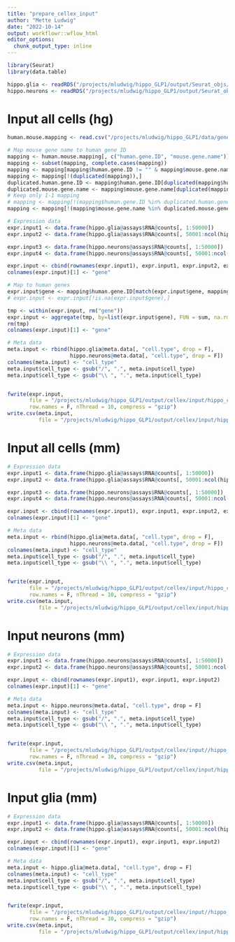 ```yaml
---
title: "prepare_cellex_input"
author: "Mette Ludwig"
date: "2022-10-14"
output: workflowr::wflow_html
editor_options:
  chunk_output_type: inline
---
```


```r
library(Seurat)
library(data.table)
```

```r
hippo.glia <- readRDS("/projects/mludwig/hippo_GLP1/output/Seurat_objs/hippo_glia_Seurat_obj.rds")
hippo.neurons <- readRDS("/projects/mludwig/hippo_GLP1/output/Seurat_objs/hippo_neurons_Seurat_obj.rds")
```

# Input all cells (hg)
```r
human.mouse.mapping <- read.csv("/projects/mludwig/hippo_GLP1/data/gene_info/human_mouse_mapping.csv")

# Map mouse gene name to human gene ID
mapping <- human.mouse.mapping[, c("human.gene.ID", "mouse.gene.name")]
mapping <- subset(mapping, complete.cases(mapping))
mapping <- mapping[mapping$human.gene.ID != "" & mapping$mouse.gene.name != "",]
mapping <- mapping[!(duplicated(mapping)),]
duplicated.human.gene.ID <- mapping$human.gene.ID[duplicated(mapping$human.gene.ID)]
duplicated.mouse.gene.name <- mapping$mouse.gene.name[duplicated(mapping$mouse.gene.name)]
# Keep only 1-1 mapping
# mapping <- mapping[!(mapping$human.gene.ID %in% duplicated.human.gene.ID),]
mapping <- mapping[!(mapping$mouse.gene.name %in% duplicated.mouse.gene.name),]

# Expression data
expr.input1 <- data.frame(hippo.glia@assays$RNA@counts[, 1:50000])
expr.input2 <- data.frame(hippo.glia@assays$RNA@counts[, 50001:ncol(hippo.glia)])

expr.input3 <- data.frame(hippo.neurons@assays$RNA@counts[, 1:50000])
expr.input4 <- data.frame(hippo.neurons@assays$RNA@counts[, 50001:ncol(hippo.neurons)])

expr.input <- cbind(rownames(expr.input1), expr.input1, expr.input2, expr.input3, expr.input4) 
colnames(expr.input)[1] <- "gene"

# Map to human genes
expr.input$gene <- mapping$human.gene.ID[match(expr.input$gene, mapping$mouse.gene.name)]
# expr.input <- expr.input[!is.na(expr.input$gene),]

tmp <- within(expr.input, rm("gene"))
expr.input <- aggregate(tmp, by=list(expr.input$gene), FUN = sum, na.rm = TRUE)
rm(tmp)
colnames(expr.input)[1] <- "gene"

# Meta data
meta.input <- rbind(hippo.glia@meta.data[, "cell.type", drop = F], 
                    hippo.neurons@meta.data[, "cell.type", drop = F]) 
colnames(meta.input) <- "cell_type"
meta.input$cell_type <- gsub("/", ".", meta.input$cell_type)
meta.input$cell_type <- gsub("\\ ", ".", meta.input$cell_type)


fwrite(expr.input,
       file = "/projects/mludwig/hippo_GLP1/output/cellex/input/hippo_counts_hg.csv.gz",
       row.names = F, nThread = 10, compress = "gzip")
write.csv(meta.input,
          file = "/projects/mludwig/hippo_GLP1/output/cellex/input/hippo_annotations_hg.csv")
```


# Input all cells (mm)
```r
# Expression data
expr.input1 <- data.frame(hippo.glia@assays$RNA@counts[, 1:50000])
expr.input2 <- data.frame(hippo.glia@assays$RNA@counts[, 50001:ncol(hippo.glia)])

expr.input3 <- data.frame(hippo.neurons@assays$RNA@counts[, 1:50000])
expr.input4 <- data.frame(hippo.neurons@assays$RNA@counts[, 50001:ncol(hippo.neurons)])

expr.input <- cbind(rownames(expr.input1), expr.input1, expr.input2, expr.input3, expr.input4) 
colnames(expr.input)[1] <- "gene"

# Meta data
meta.input <- rbind(hippo.glia@meta.data[, "cell.type", drop = F], 
                    hippo.neurons@meta.data[, "cell.type", drop = F]) 
colnames(meta.input) <- "cell_type"
meta.input$cell_type <- gsub("/", ".", meta.input$cell_type)
meta.input$cell_type <- gsub("\\ ", ".", meta.input$cell_type)


fwrite(expr.input,
       file = "/projects/mludwig/hippo_GLP1/output/cellex/input/hippo_counts_mm.csv.gz",
       row.names = F, nThread = 10, compress = "gzip")
write.csv(meta.input,
          file = "/projects/mludwig/hippo_GLP1/output/cellex/input/hippo_annotations_mm.csv")
```

# Input neurons (mm)
```r
# Expression data
expr.input1 <- data.frame(hippo.neurons@assays$RNA@counts[, 1:50000])
expr.input2 <- data.frame(hippo.neurons@assays$RNA@counts[, 50001:ncol(hippo.neurons)])

expr.input <- cbind(rownames(expr.input1), expr.input1, expr.input2) 
colnames(expr.input)[1] <- "gene"

# Meta data
meta.input <- hippo.neurons@meta.data[, "cell.type", drop = F]
colnames(meta.input) <- "cell_type"
meta.input$cell_type <- gsub("/", ".", meta.input$cell_type)
meta.input$cell_type <- gsub("\\ ", ".", meta.input$cell_type)


fwrite(expr.input,
       file = "/projects/mludwig/hippo_GLP1/output/cellex/input//hippo_neurons_counts_mm.csv.gz",
       row.names = F, nThread = 10, compress = "gzip")
write.csv(meta.input,
          file = "/projects/mludwig/hippo_GLP1/output/cellex/input/hippo_neurons_annotations_mm.csv")
```

# Input glia (mm)
```r
# Expression data
expr.input1 <- data.frame(hippo.glia@assays$RNA@counts[, 1:50000])
expr.input2 <- data.frame(hippo.glia@assays$RNA@counts[, 50001:ncol(hippo.glia)])

expr.input <- cbind(rownames(expr.input1), expr.input1, expr.input2) 
colnames(expr.input)[1] <- "gene"

# Meta data
meta.input <- hippo.glia@meta.data[, "cell.type", drop = F]
colnames(meta.input) <- "cell_type"
meta.input$cell_type <- gsub("/", ".", meta.input$cell_type)
meta.input$cell_type <- gsub("\\ ", ".", meta.input$cell_type)


fwrite(expr.input,
       file = "/projects/mludwig/hippo_GLP1/output/cellex/input//hippo_glia_counts_mm.csv.gz",
       row.names = F, nThread = 10, compress = "gzip")
write.csv(meta.input,
          file = "/projects/mludwig/hippo_GLP1/output/cellex/input/hippo_glia_annotations_mm.csv")
```

